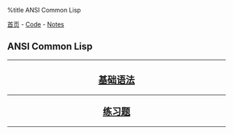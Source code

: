 %title ANSI Common Lisp

[[../../../index|首页]] - [[../../index|Code]] - [[../index|Notes]]
==ANSI Common Lisp==
----
<center>
<h2>
[[syntax|基础语法]]
----
[[exercises|练习题]]
</h2>
</center>
----
